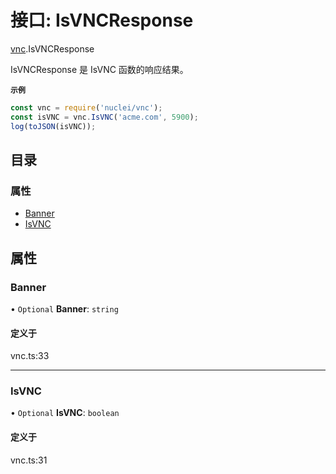 # 接口: IsVNCResponse

[vnc](/templates/protocols/javascript/modules/vnc).IsVNCResponse

IsVNCResponse 是 IsVNC 函数的响应结果。

**`示例`**

```javascript
const vnc = require('nuclei/vnc');
const isVNC = vnc.IsVNC('acme.com', 5900);
log(toJSON(isVNC));
```

## 目录

### 属性

- [Banner](/templates/protocols/javascript/modules/vnc.IsVNCResponse#banner)
- [IsVNC](/templates/protocols/javascript/modules/vnc.IsVNCResponse#isvnc)

## 属性

### Banner

• `Optional` **Banner**: `string`

#### 定义于

vnc.ts:33

___

### IsVNC

• `Optional` **IsVNC**: `boolean`

#### 定义于

vnc.ts:31
